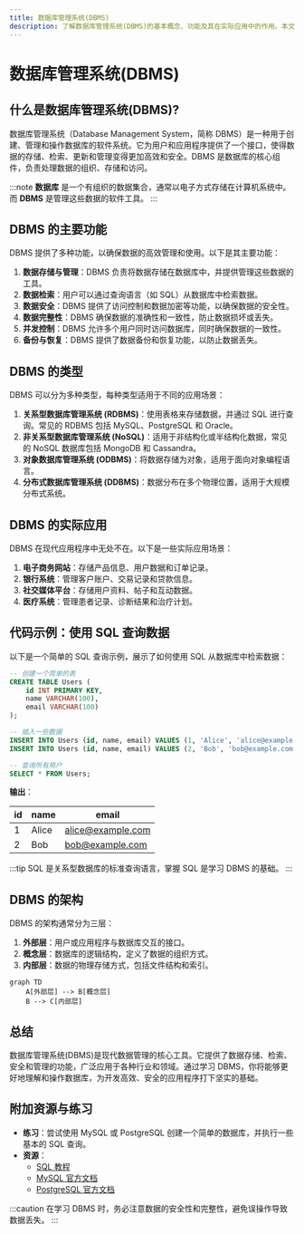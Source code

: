 ```yaml
---
title: 数据库管理系统(DBMS)
description: 了解数据库管理系统(DBMS)的基本概念、功能及其在实际应用中的作用。本文适合初学者，包含清晰的解释、代码示例和实际案例。
---
```


# 数据库管理系统(DBMS)

## 什么是数据库管理系统(DBMS)?

数据库管理系统（Database Management System，简称 DBMS）是一种用于创建、管理和操作数据库的软件系统。它为用户和应用程序提供了一个接口，使得数据的存储、检索、更新和管理变得更加高效和安全。DBMS 是数据库的核心组件，负责处理数据的组织、存储和访问。

:::note
**数据库** 是一个有组织的数据集合，通常以电子方式存储在计算机系统中。而 **DBMS** 是管理这些数据的软件工具。
:::

## DBMS 的主要功能

DBMS 提供了多种功能，以确保数据的高效管理和使用。以下是其主要功能：

1. **数据存储与管理**：DBMS 负责将数据存储在数据库中，并提供管理这些数据的工具。
2. **数据检索**：用户可以通过查询语言（如 SQL）从数据库中检索数据。
3. **数据安全**：DBMS 提供了访问控制和数据加密等功能，以确保数据的安全性。
4. **数据完整性**：DBMS 确保数据的准确性和一致性，防止数据损坏或丢失。
5. **并发控制**：DBMS 允许多个用户同时访问数据库，同时确保数据的一致性。
6. **备份与恢复**：DBMS 提供了数据备份和恢复功能，以防止数据丢失。

## DBMS 的类型

DBMS 可以分为多种类型，每种类型适用于不同的应用场景：

1. **关系型数据库管理系统 (RDBMS)**：使用表格来存储数据，并通过 SQL 进行查询。常见的 RDBMS 包括 MySQL、PostgreSQL 和 Oracle。
2. **非关系型数据库管理系统 (NoSQL)**：适用于非结构化或半结构化数据，常见的 NoSQL 数据库包括 MongoDB 和 Cassandra。
3. **对象数据库管理系统 (ODBMS)**：将数据存储为对象，适用于面向对象编程语言。
4. **分布式数据库管理系统 (DDBMS)**：数据分布在多个物理位置，适用于大规模分布式系统。

## DBMS 的实际应用

DBMS 在现代应用程序中无处不在。以下是一些实际应用场景：

1. **电子商务网站**：存储产品信息、用户数据和订单记录。
2. **银行系统**：管理客户账户、交易记录和贷款信息。
3. **社交媒体平台**：存储用户资料、帖子和互动数据。
4. **医疗系统**：管理患者记录、诊断结果和治疗计划。

## 代码示例：使用 SQL 查询数据

以下是一个简单的 SQL 查询示例，展示了如何使用 SQL 从数据库中检索数据：

```sql
-- 创建一个简单的表
CREATE TABLE Users (
    id INT PRIMARY KEY,
    name VARCHAR(100),
    email VARCHAR(100)
);

-- 插入一些数据
INSERT INTO Users (id, name, email) VALUES (1, 'Alice', 'alice@example.com');
INSERT INTO Users (id, name, email) VALUES (2, 'Bob', 'bob@example.com');

-- 查询所有用户
SELECT * FROM Users;
```

**输出**：

| id | name  | email           |
|----|-------|-----------------|
| 1  | Alice | alice@example.com |
| 2  | Bob   | bob@example.com   |

:::tip
SQL 是关系型数据库的标准查询语言，掌握 SQL 是学习 DBMS 的基础。
:::

## DBMS 的架构

DBMS 的架构通常分为三层：

1. **外部层**：用户或应用程序与数据库交互的接口。
2. **概念层**：数据库的逻辑结构，定义了数据的组织方式。
3. **内部层**：数据的物理存储方式，包括文件结构和索引。

```mermaid
graph TD
    A[外部层] --> B[概念层]
    B --> C[内部层]
```

## 总结

数据库管理系统(DBMS)是现代数据管理的核心工具。它提供了数据存储、检索、安全和管理的功能，广泛应用于各种行业和领域。通过学习 DBMS，你将能够更好地理解和操作数据库，为开发高效、安全的应用程序打下坚实的基础。

## 附加资源与练习

- **练习**：尝试使用 MySQL 或 PostgreSQL 创建一个简单的数据库，并执行一些基本的 SQL 查询。
- **资源**：
  - [SQL 教程](https://www.w3schools.com/sql/)
  - [MySQL 官方文档](https://dev.mysql.com/doc/)
  - [PostgreSQL 官方文档](https://www.postgresql.org/docs/)

:::caution
在学习 DBMS 时，务必注意数据的安全性和完整性，避免误操作导致数据丢失。
:::